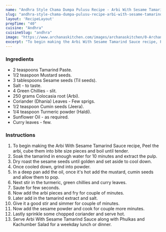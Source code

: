 ---
name: "Andhra Style Chama Dumpa Pulusu Recipe - Arbi With Sesame Tamarind Sauce Recipe"
slug: "andhra-style-chama-dumpa-pulusu-recipe-arbi-with-sesame-tamarind-sauce-recipe"
layout: 'RecipeLayout'
prepTime: "40"
cuisine: "Andhra"
cuisineSlug: "andhra"
image: "https://www.archanaskitchen.com/images/archanaskitchen/0-Archanas-Kitchen-Recipes/2017/5-jan/Arbi_With_Sesame_Tamarind_Sauce_Recipe_Chama_Dumpa_Pulusu-1-2.jpg"
excerpt: "To begin making the Arbi With Sesame Tamarind Sauce recipe, Peel the arbi, cube them into bite size pieces and boil until tender"
---

### Ingredients

- 2 teaspoons Tamarind Paste.
- 1/2 teaspoon Mustard seeds.
- 3 tablespoons Sesame seeds (Til seeds).
- Salt - to taste.
- 4 Green Chillies - slit.
- 250 grams Colocasia root (Arbi).
- Coriander (Dhania) Leaves - Few sprigs.
- 1/2 teaspoon Cumin seeds (Jeera).
- 1/4 teaspoon Turmeric powder (Haldi).
- Sunflower Oil - as required.
- Curry leaves - few.

### Instructions

1. To begin making the Arbi With Sesame Tamarind Sauce recipe, Peel the arbi, cube them into bite size pieces and boil until tender.
1. Soak the tamarind in enough water for 10 minutes and extract the pulp.
1. Dry roast the sesame seeds until golden and set aside to cool down.
1. Once cooled down, grind into powder.
1. In a deep pan add the oil, once it's hot add the mustard, cumin seeds and allow them to pop.
1. Next stir in the turmeric, green chillies and curry leaves.
1. Saute for few seconds.
1. Now add the arbi pieces and fry for couple of minutes.
1. Later add in the tamarind extract and salt.
1. Give it a good stir and simmer for couple of minutes.
1. Now add the sesame powder and cook for couple more minutes.
1. Lastly sprinkle some chopped coriander and serve hot.
1. Serve Arbi With Sesame Tamarind Sauce along with Phulkas and Kachumber Salad for a weekday lunch or dinner.
